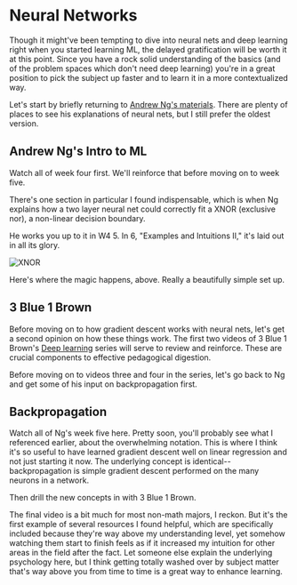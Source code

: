
# Neural Networks

Though it might've been tempting to dive into neural nets and deep learning right when you started learning ML, the delayed gratification will be worth it at this point. Since you have a rock solid understanding of the basics (and of the problem spaces which don't need deep learning) you're in a great position to pick the subject up faster and to learn it in a more contextualized way.

Let's start by briefly returning to [Andrew Ng's materials](https://www.youtube.com/watch?v=mcnvIWDnPns&list=PLZ9qNFMHZ-A4rycgrgOYma6zxF4BZGGPW&index=44). There are plenty of places to see his explanations of neural nets, but I still prefer the oldest version.

## Andrew Ng's Intro to ML

Watch all of week four first. We'll reinforce that before moving on to week five.

<YouTubeVid id="mcnvIWDnPns" />

There's one section in particular I found indispensable, which is when Ng explains how a two layer neural net could correctly fit a XNOR (exclusive nor), a non-linear decision boundary.

He works you up to it in W4 5. In 6, "Examples and Intuitions II," it's laid out in all its glory.

![XNOR](./xnor.png)

Here's where the magic happens, above. Really a beautifully simple set up.

## 3 Blue 1 Brown

Before moving on to how gradient descent works with neural nets, let's get a second opinion on how these things work. The first two videos of 3 Blue 1 Brown's [Deep learning](https://www.youtube.com/watch?v=aircAruvnKk&list=PLZHQObOWTQDNU6R1_67000Dx_ZCJB-3pi) series will serve to review and reinforce. These are crucial components to effective pedagogical digestion.

<YouTubeVid id="aircAruvnKk" />

<YouTubeVid id="IHZwWFHWa-w" />

Before moving on to videos three and four in the series, let's go back to Ng and
get some of his input on backpropagation first.

## Backpropagation

Watch all of Ng's week five here. Pretty soon, you'll probably see what I referenced earlier, about the overwhelming notation. This is where I think it's so useful to have learned gradient descent well on linear regression and not just starting it now. The underlying concept is identical--backpropagation is simple gradient descent performed on the many neurons in a network.

<YouTubeVid id="18X68kLAfKY" />

Then drill the new concepts in with 3 Blue 1 Brown.

<YouTubeVid id="Ilg3gGewQ5U" />

The final video is a bit much for most non-math majors, I reckon. But it's the first example of several resources I found helpful, which are specifically included because they're way above my understanding level, yet somehow watching them start to finish feels as if it increased my intuition for other areas in the field after the fact. Let someone else explain the underlying psychology here, but I think getting totally washed over by subject matter that's way above you from time to time is a great way to enhance learning.

<YouTubeVid id="tIeHLnjs5U8" />
